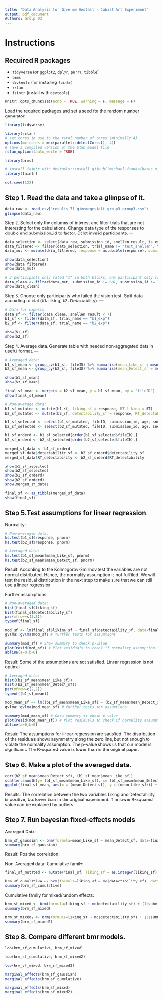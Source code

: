 ---
title: "Data Analysis for Give me Gestalt - Cubist Art Experiment"
output: pdf_document
Authors: Group 03
---

# Instructions

## Required R packages
* `tidyverse` (or `ggplot2`, `dplyr`, `purrr`, `tibble`)
* `brms`
* `devtools` (for installing `faintr`)
* `rstan`
* `faintr` (install with `devtools`)

```{r setup, include=FALSE}
knitr::opts_chunk$set(echo = TRUE, warning = F, message = F)
```

Load the required packages and set a seed for the random number generator.
```{r}
library(tidyverse)

library(rstan)
# set cores to use to the total number of cores (minimally 4)
options(mc.cores = max(parallel::detectCores(), 4))
# save a compiled version of the Stan model file
rstan_options(auto_write = TRUE)

library(brms)

# install faintr with devtools::install_github('michael-franke/bayes_mixed_regression_tutorial/faintr', build_vignettes = TRUE))
library(faintr)

set.seed(123)

```

Step 1. Read the data and take a glimpse of it.
---
```{r}
data_raw <- read_csv("results_71_givemegestalt_group3_group3.csv")
glimpse(data_raw)
```

Step 2. Select only the columns of interest and filter trials that are not interesting for the calculations.
Change data type of the responses to double and submission_id to factor. Delet invalid participants.
---
```{r}
data_selection <- select(data_raw, submission_id, snellen_result, is_expert, age, gender, trial_name, trial_number, fileID, response, RT, timeSpent, comments)
data_filtered <- filter(data_selection, trial_name != "test_snellen", trial_name != "b0_expert")
data_mut <- mutate(data_filtered, response = as.double(response), submission_id = factor(submission_id))

show(data_selection)
show(data_filtered)
show(data_mut)

# 3 participants only rated "1" in both blocks, one participant only rated "7", one gave a invalid input for the Snellen test, we exclude them:
data_clean <- filter(data_mut, submission_id != 607, submission_id != 736, submission_id != 475, submission_id != 480, submission_id != 726)
show(data_clean)
```

Step 3. Choose only participants who failed the vision test.
Split data according to trial (b1: Liking, b2: Detactability).
---
```{r}
# Data for experts
data_sf <- filter(data_clean, snellen_result < 7)
b1_sf <- filter(data_sf, trial_name == "b1_exp")
b2_sf <- filter(data_sf, trial_name == "b2_exp")

show(b1_sf)
show(b2_sf)
```

Step 4. Average data.
Generate table with needed non-aggregated data in useful format.
---
```{r}
# Averaged data:
b1_sf_mean <- group_by(b1_sf, fileID) %>% summarise(mean_Like_sf = mean(response))
b2_sf_mean <- group_by(b2_sf, fileID) %>% summarise(mean_Detect_sf = mean(response))

show(b1_sf_mean)
show(b2_sf_mean)

final_sf_mean <- merge(x = b2_sf_mean, y = b1_sf_mean, by = "fileID")
show(final_sf_mean)

# Non-average data:
b1_sf_mutated <- mutate(b1_sf, liking_sf = response, RT_liking = RT)
b2_sf_mutated <- mutate(b2_sf, detectability_sf = response, RT_detectability = RT)

b1_sf_selected <- select(b1_sf_mutated, fileID, submission_id, age, snellen_result, timeSpent, liking_sf, RT_liking)
b2_sf_selected <- select(b2_sf_mutated, fileID, submission_id, age, snellen_result, timeSpent, detectability_sf, RT_detectability)

b1_sf_orderd <- b1_sf_selected[order(b1_sf_selected$fileID),]
b2_sf_orderd <- b2_sf_selected[order(b2_sf_selected$fileID),]

merged_sf_data <- b1_sf_orderd
merged_sf_data$detectability_sf <- b2_sf_orderd$detectability_sf
merged_sf_data$RT_detectability <- b2_sf_orderd$RT_detectability

show(b1_sf_selected)
show(b2_sf_selected)
show(b1_sf_orderd)
show(b2_sf_orderd)
show(merged_sf_data)

final_sf <- as_tibble(merged_sf_data)
show(final_sf)
```

Step 5.Test assumptions for linear regression.
---
Normality: 
```{r}
# Non-averaged data:
ks.test(b1_sf$response, pnorm)
ks.test(b2_sf$response, pnorm)

# Averaged data:
ks.test(b1_sf_mean$mean_Like_sf, pnorm)
ks.test(b2_sf_mean$mean_Detect_sf, pnorm)
```
Result: According to the Kolmogorov-Smirnov test the variables are not normal distributed. Hence, the normality assumption is not fullfiled. We will test the residual distribution in the next step to make sure that we can still use a linear regression.

Further assumptions:
```{r}
# Non-averaged data:
hist(final_sf$liking_sf)
hist(final_sf$detectability_sf)
par(mfrow=c(2,2))
typeof(final_sf)

mod_sf <- lm(final_sf$liking_sf ~ final_sf$detectability_sf, data=final_sf) #linear regression model
gvlma::gvlma(mod_sf) # further tests for assumtions

summary(mod_sf) # Show summary to check p-value
plot(resid(mod_sf)) # Plot residuals to check if normality assumption is necessary
abline(a=0,b=0)
```
Result: Some of the assumptions are not satisfied. Linear regression is not optimal

```{r}
# Averaged data:
hist((b1_sf_mean$mean_Like_sf))
hist((b2_sf_mean$mean_Detect_sf))
par(mfrow=c(2,2))
typeof((b1_sf_mean))

mod_mean_sf <- lm((b1_sf_mean$mean_Like_sf) ~ (b2_sf_mean$mean_Detect_sf), data=final_sf_mean) # linear regression model
gvlma::gvlma(mod_mean_sf) # further tests for assumtions

summary(mod_mean_sf) # Show summary to check p-value
plot(resid(mod_mean_sf)) # Plot residuals to check if normality assumption is necessary
abline(a=0,b=0)
```
Result: The assumptions for linear regression are satisfied. The distribution of the residuals shows asymmetry along the zero line, but not enough to violate the normality assumption. The p-value shows us that our model is significant. The R-squared value is lower than in the original paper.

Step 6. Make a plot of the averaged data.
---
```{r}
cor((b2_sf_mean$mean_Detect_sf), (b1_sf_mean$mean_Like_sf))
scatter.smooth(y= (b1_sf_mean$mean_Like_sf), x= (b2_sf_mean$mean_Detect_sf), xlab = "Means Detection Scores", ylab = "Means Liking Scores")
ggplot(final_sf_mean, aes(x = (mean_Detect_sf), y = (mean_Like_sf))) + geom_point() + geom_smooth(method = "lm")
```
Results: The correlation between the two variables Liking and Detectability is positive, but lower than in the original experiment.
The lower R-squared value can be explained by outliers.

Step 7. Run bayesian fixed-effects models
---
Averaged Data:
```{r}
brm_sf_gaussian <- brm(formula=mean_Like_sf ~ mean_Detect_sf, data=final_sf_mean, family = "gaussian")
summary(brm_sf_gaussian)
```
Result: Positive correlation.

Non-Averaged data:
Cumulative family:
```{r}
final_sf_mutated <- mutate(final_sf, liking_sf = as.integer(liking_sf), detectability_sf = as.integer(detectability_sf))

brm_sf_cumulative <- brm(formula=liking_sf ~ mo(detectability_sf), data=final_sf_mutated, family = "cumulative")
summary(brm_sf_cumulative)
```
Cumulative family for mixed/random effects:
```{r}
brm_sf_mixed <- brm(formula=liking_sf ~ mo(detectability_sf) + (1|submission_id), data=final_sf_mutated, family = "cumulative")
summary(brm_sf_mixed)
```

```{r}
brm_sf_mixed2 <- brm(formula=liking_sf ~ mo(detectability_sf) + (1|submission_id) + (1|fileID), data=final_sf_mutated, family = "cumulative")
summary(brm_sf_mixed2)
```

Step 8. Compare different bmr models.
---
```{r}

loo(brm_sf_cumulative, brm_sf_mixed)

```

```{r}

loo(brm_sf_cumulative, brm_sf_mixed2)

```

```{r}

loo(brm_sf_mixed, brm_sf_mixed2)

```


```{r}
marginal_effects(brm_sf_gaussian)
marginal_effects(brm_sf_cumulative)

marginal_effects(brm_sf_mixed)
marginal_effects(brm_sf_mixed2)

```
